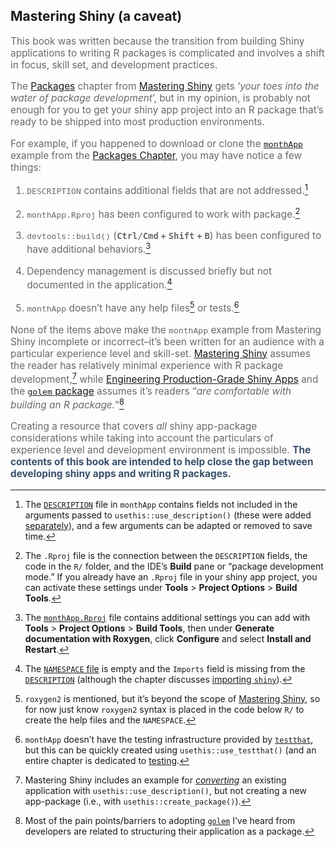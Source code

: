 :::: {.callout-important collapse='false' appearance='default'}

## Mastering Shiny (a caveat)

::: {style='font-size: 1.10em; color: #696969;'}

This book was written because the transition from building Shiny applications to writing R packages is complicated and involves a shift in focus, skill set, and development practices. 

The [Packages](https://mastering-shiny.org/scaling-packaging.html) chapter from [Mastering Shiny](https://mastering-shiny.org/) gets '*your toes into the water of package development*', but in my opinion, is probably not enough for you to get your shiny app project into an R package that's ready to be shipped into most production environments. 

For example, if you happened to download or clone the [`monthApp`](https://github.com/hadley/monthApp) example from the [Packages Chapter](https://mastering-shiny.org/scaling-packaging.html), you may have notice a few things:

1. `DESCRIPTION` contains additional fields that are not addressed.[^pkgs-1] 

2. `monthApp.Rproj` has been configured to work with package.[^pkgs-2a]

3. `devtools::build()` ([<kbd>Ctrl/Cmd</kbd> + <kbd>Shift</kbd> + <kbd>B</kbd>]{style="font-weight: bold; font-size: 0.90em"}) has been configured to have additional behaviors.[^pkgs-2b]

4. Dependency management is discussed briefly but not documented in the application.[^pkgs-3]
  
5. `monthApp` doesn't have any help files[^pkgs-4] or tests.[^pkgs-5] 

None of the items above make the `monthApp` example from Mastering Shiny incomplete or incorrect--it's been written for an audience with a particular experience level and skill-set. [Mastering Shiny](https://mastering-shiny.org/) assumes the reader has relatively minimal experience with R package development,[^pkgs-6a] while [Engineering Production-Grade Shiny Apps](https://engineering-shiny.org/) and the [`golem` package](https://thinkr-open.github.io/golem/) assumes it's readers "*are comfortable with building an R package.*"[^pkgs-6b]

Creating a resource that covers *all* shiny app-package considerations while taking into account the particulars of experience level and development environment is impossible. [The contents of this book are intended to help close the gap between developing shiny apps and writing R packages.]{style='font-weight: bold; color: #3a506b;'}

[^pkgs-1]: The [`DESCRIPTION`](https://github.com/hadley/monthApp/blob/master/DESCRIPTION) file in `monthApp` contains fields not included in the arguments passed to `usethis::use_description()` (these were added [separately](https://github.com/hadley/monthApp/commit/9899da4c89f4114a0611b415f4a329daeb753069)), and a few arguments can be adapted or removed to save time.

[^pkgs-2a]: The `.Rproj` file is the connection between the `DESCRIPTION` fields, the code in the `R/` folder, and the IDE's **Build** pane or “package development mode.” If you already have an `.Rproj` file in your shiny app project, you can activate these settings under **Tools** > **Project Options** > **Build Tools**. 

[^pkgs-2b]: The [`monthApp.Rproj`](https://github.com/hadley/monthApp/blob/9899da4c89f4114a0611b415f4a329daeb753069/monthApp.Rproj#L22) file contains additional settings you can add with **Tools** > **Project Options** > **Build Tools**, then under **Generate documentation with Roxygen**, click **Configure** and select **Install and Restart**.

[^pkgs-3]: The [`NAMESPACE` file](https://github.com/hadley/monthApp/blob/master/NAMESPACE) is empty and the `Imports` field is missing from the [`DESCRIPTION`](https://github.com/hadley/monthApp/blob/master/DESCRIPTION) (although the chapter discusses [importing `shiny`](https://mastering-shiny.org/scaling-packaging.html#r-cmd-check)).

[^pkgs-4]: `roxygen2` is mentioned, but it's beyond the scope of [Mastering Shiny](https://mastering-shiny.org/), so for now just know `roxygen2` syntax is placed in the code below `R/` to create the help files and the `NAMESPACE`.

[^pkgs-5]: `monthApp` doesn't have the testing infrastructure provided by [`testthat`](https://testthat.r-lib.org/), but this can be quickly created using `usethis::use_testthat()` (and an entire chapter is dedicated to [testing](https://mastering-shiny.org/scaling-testing.html).

[^pkgs-6a]: Mastering Shiny includes an example for  *[converting](https://mastering-shiny.org/scaling-packaging.html?#converting-an-existing-app)* an existing application with `usethis::use_description()`, but not creating a new app-package (i.e., with `usethis::create_package()`).

[^pkgs-6b]: Most of the pain points/barriers to adopting [`golem`](https://thinkr-open.github.io/golem/) I've heard from developers are related to structuring their application as a package. 



::: 

::::